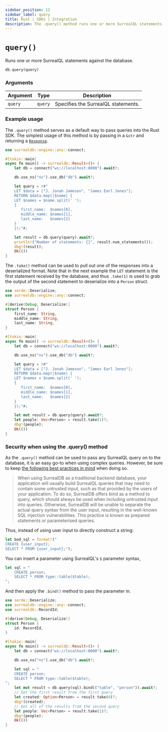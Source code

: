 ```yaml
---
sidebar_position: 12
sidebar_label: query
title: Rust | SDKs | Integration
description: The .query() method runs one or more SurrealQL statements against the database.
---
```


# `query()`

Runs one or more SurrealQL statements against the database.

```rust title="Method Syntax"
db.query(query)
```

### Arguments
<table>
    <thead>
        <tr>
            <th colspan="2" scope="col">Argument</th>
            <th colspan="2" scope="col">Type</th>
            <th colspan="2" scope="col">Description</th>
        </tr>
    </thead>
    <tbody>
        <tr>
            <td colspan="2" scope="row" data-label="Argument">
                <code>query</code>
            </td>
            <td colspan="2" scope="row" data-label="Type">
                <code>query</code>
            </td>
            <td colspan="2" scope="row" data-label="Description">
                Specifies the SurrealQL statements.
            </td>
        </tr>
    </tbody>
</table>

### Example usage

The `.query()` method serves as a default way to pass queries into the Rust SDK. The simplest usage of this method is by passing in a `&str` and returning a [`Response`](https://docs.rs/surrealdb/latest/surrealdb/struct.Response.html).

```rust
use surrealdb::engine::any::connect;

#[tokio::main]
async fn main() -> surrealdb::Result<()> {
    let db = connect("ws://localhost:8000").await?;

    db.use_ns("ns").use_db("db").await?;

    let query = r#"
    LET $data = ["J. Jonah Jameson", "James Earl Jones"];
    RETURN $data.map(|$name| {
    LET $names = $name.split(' ');
    {
       first_name:  $names[0],
       middle_name: $names[1],
       last_name:   $names[2]
    }
    });"#;

    let result = db.query(query).await?;
    println!("Number of statements: {}", result.num_statements());
    dbg!(result);
    Ok(())
}
```

The `.take()` method can be used to pull out one of the responses into a deserialized format. Note that in the next example the `LET` statement is the first statement received by the database, and thus `.take(1)` is used to grab the output of the second statement to deserialize into a `Person` struct.

```rust
use serde::Deserialize;
use surrealdb::engine::any::connect;

#[derive(Debug, Deserialize)]
struct Person {
    first_name: String,
    middle_name: String,
    last_name: String,
}

#[tokio::main]
async fn main() -> surrealdb::Result<()> {
    let db = connect("ws://localhost:8000").await?;

    db.use_ns("ns").use_db("db").await?;

    let query = r#"
    LET $data = ["J. Jonah Jameson", "James Earl Jones"];
    RETURN $data.map(|$name| {
    LET $names = $name.split(' ');
    {
       first_name:  $names[0],
       middle_name: $names[1],
       last_name:   $names[2]
    }
    });"#;

    let mut result = db.query(query).await?;
    let people: Vec<Person> = result.take(1)?;
    dbg!(people);
    Ok(())
}
```

### Security when using the .query() method

As the `.query()` method can be used to pass any SurrealQL query on to the database, it is an easy go-to when using complex queries. However, be sure to keep [the following best practices in mind](/docs/surrealdb/reference-guide/security-best-practices#query-safety) when doing so.

<blockquote>
When using SurrealDB as a traditional backend database, your application will usually build SurrealQL queries that may need to contain some untrusted input, such as that provided by the users of your application. To do so, SurrealDB offers bind as a method to query, which should always be used when including untrusted input into queries. Otherwise, SurrealDB will be unable to separate the actual query syntax from the user input, resulting in the well-known SQL injection vulnerabilities. This practice is known as prepared statements or parameterised queries.
</blockquote>

Thus, instead of using user input to directly construct a string:

```rust
let bad_sql = format!("
CREATE {user_input};
SELECT * FROM {user_input};");
```

You can insert a parameter using SurrealQL's `$` parameter syntax,

```rust
let sql = "
    CREATE person;
    SELECT * FROM type::table($table);
";
```

And then apply the `.bind()` method to pass the parameter in.

```rust
use serde::Deserialize;
use surrealdb::engine::any::connect;
use surrealdb::RecordId;

#[derive(Debug, Deserialize)]
struct Person {
    id: RecordId,
}

#[tokio::main]
async fn main() -> surrealdb::Result<()> {
    let db = connect("ws://localhost:8000").await?;

    db.use_ns("ns").use_db("db").await?;

    let sql = "
    CREATE person;
    SELECT * FROM type::table($table);
";
    let mut result = db.query(sql).bind(("table", "person")).await?;
    // Get the first result from the first query
    let created: Option<Person> = result.take(0)?;
    dbg!(created);
    // Get all of the results from the second query
    let people: Vec<Person> = result.take(1)?;
    dbg!(people);
    Ok(())
}
```